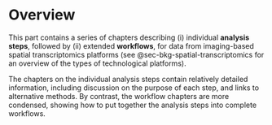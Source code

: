 # Overview {#sec-img-overview}

This part contains a series of chapters describing (i) individual **analysis steps**, followed by (ii) extended **workflows**, for data from imaging-based spatial transcriptomics platforms (see @sec-bkg-spatial-transcriptomics for an overview of the types of technological platforms).

The chapters on the individual analysis steps contain relatively detailed information, including discussion on the purpose of each step, and links to alternative methods. By contrast, the workflow chapters are more condensed, showing how to put together the analysis steps into complete workflows.
